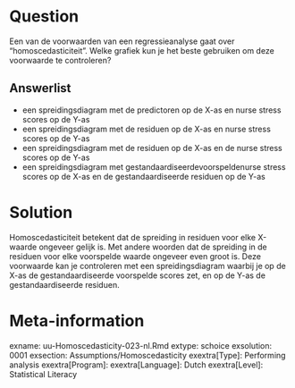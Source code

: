 
Question
========
Een van de voorwaarden van een regressieanalyse gaat over “homoscedasticiteit”. Welke grafiek kun je het beste gebruiken om deze voorwaarde te controleren?

Answerlist
----------
* een spreidingsdiagram met de predictoren op de X-as en nurse stress scores op de Y-as
* een spreidingsdiagram met de residuen op de X-as en nurse stress scores op de Y-as
* een spreidingsdiagram met de residuen op de X-as en de nurse stress scores op de Y-as
* een spreidingsdiagram met gestandaardiseerdevoorspeldenurse stress scores op de X-as en de gestandaardiseerde residuen op de Y-as


Solution
========
Homoscedasticiteit betekent dat de spreiding in residuen voor elke X-waarde ongeveer gelijk is. Met andere woorden dat de spreiding in de residuen voor elke voorspelde waarde ongeveer even groot is. Deze voorwaarde kan je controleren met een spreidingsdiagram waarbij je op de X-as de gestandaardiseerde voorspelde scores zet, en op de Y-as de gestandaardiseerde residuen.


Meta-information
================
exname: uu-Homoscedasticity-023-nl.Rmd
extype: schoice
exsolution: 0001
exsection: Assumptions/Homoscedasticity
exextra[Type]: Performing analysis
exextra[Program]: 
exextra[Language]: Dutch
exextra[Level]: Statistical Literacy
